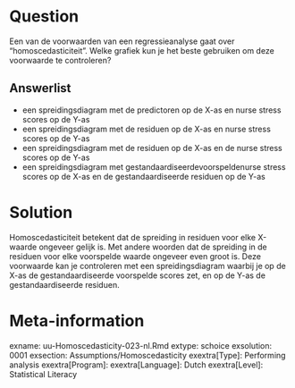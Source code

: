 
Question
========
Een van de voorwaarden van een regressieanalyse gaat over “homoscedasticiteit”. Welke grafiek kun je het beste gebruiken om deze voorwaarde te controleren?

Answerlist
----------
* een spreidingsdiagram met de predictoren op de X-as en nurse stress scores op de Y-as
* een spreidingsdiagram met de residuen op de X-as en nurse stress scores op de Y-as
* een spreidingsdiagram met de residuen op de X-as en de nurse stress scores op de Y-as
* een spreidingsdiagram met gestandaardiseerdevoorspeldenurse stress scores op de X-as en de gestandaardiseerde residuen op de Y-as


Solution
========
Homoscedasticiteit betekent dat de spreiding in residuen voor elke X-waarde ongeveer gelijk is. Met andere woorden dat de spreiding in de residuen voor elke voorspelde waarde ongeveer even groot is. Deze voorwaarde kan je controleren met een spreidingsdiagram waarbij je op de X-as de gestandaardiseerde voorspelde scores zet, en op de Y-as de gestandaardiseerde residuen.


Meta-information
================
exname: uu-Homoscedasticity-023-nl.Rmd
extype: schoice
exsolution: 0001
exsection: Assumptions/Homoscedasticity
exextra[Type]: Performing analysis
exextra[Program]: 
exextra[Language]: Dutch
exextra[Level]: Statistical Literacy
